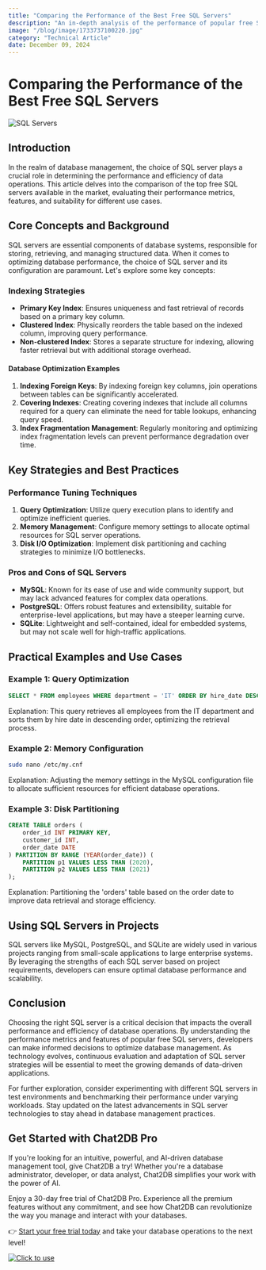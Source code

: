 ```yaml
---
title: "Comparing the Performance of the Best Free SQL Servers"
description: "An in-depth analysis of the performance of popular free SQL servers and their impact on database management."
image: "/blog/image/1733737100220.jpg"
category: "Technical Article"
date: December 09, 2024
---
```


# Comparing the Performance of the Best Free SQL Servers

![SQL Servers](https://example.com/sql-servers.jpg)

## Introduction

In the realm of database management, the choice of SQL server plays a crucial role in determining the performance and efficiency of data operations. This article delves into the comparison of the top free SQL servers available in the market, evaluating their performance metrics, features, and suitability for different use cases.

## Core Concepts and Background

SQL servers are essential components of database systems, responsible for storing, retrieving, and managing structured data. When it comes to optimizing database performance, the choice of SQL server and its configuration are paramount. Let's explore some key concepts:

### Indexing Strategies

- **Primary Key Index**: Ensures uniqueness and fast retrieval of records based on a primary key column.
- **Clustered Index**: Physically reorders the table based on the indexed column, improving query performance.
- **Non-clustered Index**: Stores a separate structure for indexing, allowing faster retrieval but with additional storage overhead.

#### Database Optimization Examples

1. **Indexing Foreign Keys**: By indexing foreign key columns, join operations between tables can be significantly accelerated.
2. **Covering Indexes**: Creating covering indexes that include all columns required for a query can eliminate the need for table lookups, enhancing query speed.
3. **Index Fragmentation Management**: Regularly monitoring and optimizing index fragmentation levels can prevent performance degradation over time.

## Key Strategies and Best Practices

### Performance Tuning Techniques

1. **Query Optimization**: Utilize query execution plans to identify and optimize inefficient queries.
2. **Memory Management**: Configure memory settings to allocate optimal resources for SQL server operations.
3. **Disk I/O Optimization**: Implement disk partitioning and caching strategies to minimize I/O bottlenecks.

### Pros and Cons of SQL Servers

- **MySQL**: Known for its ease of use and wide community support, but may lack advanced features for complex data operations.
- **PostgreSQL**: Offers robust features and extensibility, suitable for enterprise-level applications, but may have a steeper learning curve.
- **SQLite**: Lightweight and self-contained, ideal for embedded systems, but may not scale well for high-traffic applications.

## Practical Examples and Use Cases

### Example 1: Query Optimization

```sql
SELECT * FROM employees WHERE department = 'IT' ORDER BY hire_date DESC;
```

Explanation: This query retrieves all employees from the IT department and sorts them by hire date in descending order, optimizing the retrieval process.

### Example 2: Memory Configuration

```bash
sudo nano /etc/my.cnf
```

Explanation: Adjusting the memory settings in the MySQL configuration file to allocate sufficient resources for efficient database operations.

### Example 3: Disk Partitioning

```sql
CREATE TABLE orders (
    order_id INT PRIMARY KEY,
    customer_id INT,
    order_date DATE
) PARTITION BY RANGE (YEAR(order_date)) (
    PARTITION p1 VALUES LESS THAN (2020),
    PARTITION p2 VALUES LESS THAN (2021)
);
```

Explanation: Partitioning the 'orders' table based on the order date to improve data retrieval and storage efficiency.

## Using SQL Servers in Projects

SQL servers like MySQL, PostgreSQL, and SQLite are widely used in various projects ranging from small-scale applications to large enterprise systems. By leveraging the strengths of each SQL server based on project requirements, developers can ensure optimal database performance and scalability.

## Conclusion

Choosing the right SQL server is a critical decision that impacts the overall performance and efficiency of database operations. By understanding the performance metrics and features of popular free SQL servers, developers can make informed decisions to optimize database management. As technology evolves, continuous evaluation and adaptation of SQL server strategies will be essential to meet the growing demands of data-driven applications.

For further exploration, consider experimenting with different SQL servers in test environments and benchmarking their performance under varying workloads. Stay updated on the latest advancements in SQL server technologies to stay ahead in database management practices.


## Get Started with Chat2DB Pro

If you're looking for an intuitive, powerful, and AI-driven database management tool, give Chat2DB a try! Whether you're a database administrator, developer, or data analyst, Chat2DB simplifies your work with the power of AI.

Enjoy a 30-day free trial of Chat2DB Pro. Experience all the premium features without any commitment, and see how Chat2DB can revolutionize the way you manage and interact with your databases.

👉 [Start your free trial today](https://chat2db.ai/pricing) and take your database operations to the next level!


[![Click to use](/image/blog/bg/chat2db.jpg)](https://chat2db.ai/)
